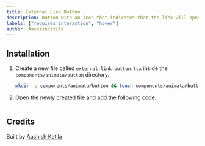 ```yaml
---
title: External Link Button
description: Button with an icon that indicates that the link will open in a new tab.
labels: ["requires interaction", "hover"]
author: AashishKatila
---
```


<ComponentPreview name="button-external-link--docs" />

## Installation

1. Create a new file called `external-link-button.tsx` inside the `components/animata/button` directory.

   ```bash
   mkdir -p components/animata/button && touch components/animata/button/external-link-button.tsx
   ```

2. Open the newly created file and add the following code:

   ```jsx file=<rootDir>/animata/button/external-link-button.tsx

   ```

## Credits

Built by [Aashish Katila](https://github.com/AashishKatila)
